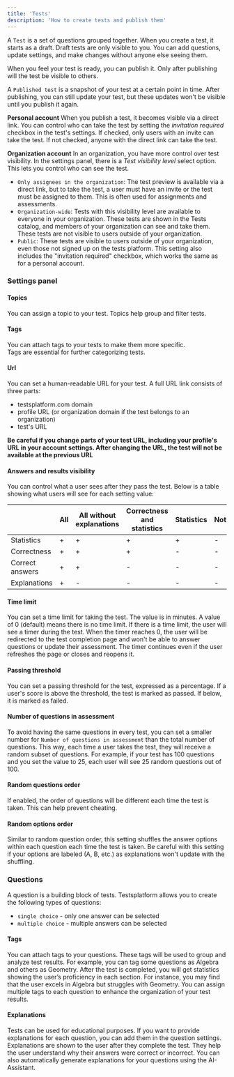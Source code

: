 ```yaml
---
title: 'Tests'
description: 'How to create tests and publish them'
---
```


A `Test` is a set of questions grouped together. When you create a test, it starts as a draft. Draft tests are only visible to you.
You can add questions, update settings, and make changes without anyone else seeing them.

When you feel your test is ready, you can publish it. Only after publishing will the test be visible to others.

A `Published test` is a snapshot of your test at a certain point in time. After publishing, you can still update your test, but these updates won't be visible until you publish it again.

**Personal account**
When you publish a test, it becomes visible via a direct link. You can control who can take the test by setting the *invitation required* checkbox in the test's settings.
If checked, only users with an invite can take the test. If not checked, anyone with the direct link can take the test.

**Organization account**
In an organization, you have more control over test visibility. In the settings panel, there is a *Test visibility level* select option. This lets you control who can see the test.
 - `Only assignees in the organization`: The test preview is available via a direct link, but to take the test, a user must have an invite or the test must
 be assigned to them. This is often used for assignments and assessments.
 - `Organization-wide`: Tests with this visibility level are available to everyone in your organization. These tests are shown in the Tests catalog, 
 and members of your organization can see and take them. These tests are not visible to users outside of your organization.
 - `Public`: These tests are visible to users outside of your organization, even those not signed up on the tests platform.
 This setting also includes the "invitation required" checkbox, which works the same as for a personal account.

### Settings panel

#### Topics
You can assign a topic to your test. Topics help group and filter tests.

#### Tags
You can attach tags to your tests to make them more specific.  
Tags are essential for further categorizing tests. 

#### Url
You can set a human-readable URL for your test. A full URL link consists of three parts:
 - testsplatform.com domain
 - profile URL (or organization domain if the test belongs to an organization)
 - test's URL

**Be careful if you change parts of your test URL, including your profile's URL in your account settings. After changing the URL, the test will not be available at the previous URL**

#### Answers and results visibility
You can control what a user sees after they pass the test. Below is a table showing what users will see for each setting value:

|                 | All   | All without explanations | Correctness and statistics | Statistics | Nothing |
| ---             | ---   |           ---            |             ---            |     ---    |    ---  |
| Statistics      |  +    |             +            |               +            |      +     |    -    |
| Correctness     |  +    |             +            |               +            |      -     |    -    |
| Correct answers |  +    |             +            |               -            |      -     |    -    |
| Explanations    |  +    |             -            |               -            |      -     |    -    |

#### Time limit
You can set a time limit for taking the test. The value is in minutes. A value of 0 (default) means there is no time limit. 
If there is a time limit, the user will see a timer during the test. When the timer reaches 0, the user will be redirected to the test completion page
and won't be able to answer questions or update their assessment. The timer continues even if the user refreshes the page or closes and reopens it.

#### Passing threshold
You can set a passing threshold for the test, expressed as a percentage. If a user's score is above the threshold, the test is marked as passed. If below, it is marked as failed.

#### Number of questions in assessment
To avoid having the same questions in every test, you can set a smaller number for `Number of questions in assessment` than the total number of questions.
This way, each time a user takes the test, they will receive a random subset of questions. For example, if your test has 100 questions and you set the value to 25,
each user will see 25 random questions out of 100.

#### Random questions order
If enabled, the order of questions will be different each time the test is taken. This can help prevent cheating.
​
#### Random options order
Similar to random question order, this setting shuffles the answer options within each question each time the test is taken.
Be careful with this setting if your options are labeled (A, B, etc.) as explanations won't update with the shuffling.


### Questions
A question is a building block of tests. Testsplatform allows you to create the following types of questions:
 - `single choice` - only one answer can be selected
 - `multiple choice` - multiple answers can be selected

#### Tags
You can attach tags to your questions. These tags will be used to group and analyze test results.
For example, you can tag some questions as Algebra and others as Geometry. After the test is completed, you will get statistics showing the user’s proficiency in each section.
For instance, you may find that the user excels in Algebra but struggles with Geometry. You can assign multiple tags to each question to enhance the organization of your test results.

#### Explanations
Tests can be used for educational purposes. If you want to provide explanations for each question, you can add them in the question settings.
Explanations are shown to the user after they complete the test. They help the user understand why their answers were correct or incorrect.
You can also automatically generate explanations for your questions using the AI-Assistant.
